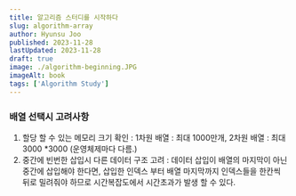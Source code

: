 ```yaml
---
title: 알고리즘 스터디를 시작하다
slug: algorithm-array
author: Hyunsu Joo
published: 2023-11-28
lastUpdated: 2023-11-28
draft: true
image: ./algorithm-beginning.JPG
imageAlt: book
tags: ['Algorithm Study']
---
```



### 배열 선택시 고려사항 

1. 할당 할 수 있는 메모리 크기 확인 :  1차원 배열 : 최대 1000만개, 2차원 배열 : 최대 3000 *3000  (운영체제마다 다름.)
2. 중간에 빈번한 삽입시 다른 데이터 구조 고려 : 데이터 삽입이 배열의 마지막이 아닌 중간에 삽입해야 한다면, 삽입한 인덱스 부터 배열 마지막까지 인덱스들을 한칸씩 뒤로 밀려줘야 하므로 시간복잡도에서 시간초과가 발생 할 수 있다. 

